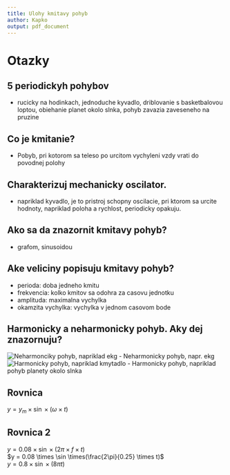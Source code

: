 ```yaml
---
title: Ulohy kmitavy pohyb
author: Kapko
output: pdf_document
---
```


# Otazky

## 5 periodickyh pohybov
- rucicky na hodinkach, jednoduche kyvadlo, driblovanie s basketbalovou loptou, obiehanie planet okolo slnka, pohyb zavazia zaveseneho na pruzine

## Co je kmitanie?
- Pobyb, pri kotorom sa teleso po urcitom vychyleni vzdy vrati do povodnej polohy

## Charakterizuj mechanicky oscilator.
- napriklad kyvadlo, je to pristroj schopny oscilacie, pri ktorom sa urcite hodnoty, napriklad poloha a rychlost, periodicky opakuju.

## Ako sa da znazornit kmitavy pohyb?
- grafom, sinusoidou

## Ake veliciny popisuju kmitavy pohyb?
- perioda: doba jedneho kmitu
- frekvencia: kolko kmitov sa odohra za casovu jednotku
- amplituda: maximalna vychylka
- okamzita vychylka: vychylka v jednom casovom bode

## Harmonicky a neharmonicky pohyb. Aky dej znazornuju?
![Neharmonciky pohyb, napriklad ekg](/home/zir/Downloads/ekg.jpg)
- Neharmonicky pohyb, napr. ekg
![Harmonicky pohyb, napriklad kmytadlo](/home/zir/Downloads/sinusoid.jpg)
- Harmonicky pohyb, napriklad pohyb planety okolo slnka

## Rovnica
$y = y_m \times \sin \times (\omega \times t)$ \

## Rovnica 2
$y = 0.08 \times \sin \times (2\pi \times f \times t)$ \
$y = 0.08 \times \sin \times(\frac{2\pi}{0.25} \times t)$ \
$y = 0.8 \times \sin \times (8\pi t)$ \
